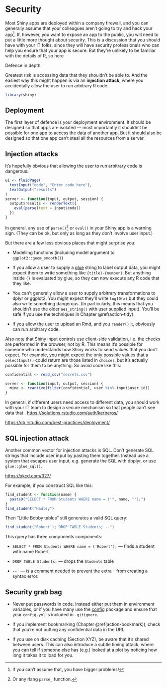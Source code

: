 # Security {#scaling-security}

Most Shiny apps are deployed within a company firewall, and you can generally assume that your colleagues aren't going to try and hack your app[^scaling-safety-1].
If, however, you want to expose an app to the public, you will need to put a little more thought about security.
This is a discussion that you should have with your IT folks, since they will have security professionals who can help you ensure that your app is secure.
But they're unlikely to be familiar with the details of R, so here

[^scaling-safety-1]: If you can't assume that, you have bigger problems!

Defence in depth.

Greatest risk is accessing data that they shouldn't be able to.
And the easiest way this might happen is via an **injection attack**, where you accidentally allow the user to run arbitrary R code.

```r
library(shiny)
```

## Deployment

The first layer of defence is your deployment environment.
It should be designed so that apps are isolated --- most importantly it shouldn't be possible for one app to access the data of another app.
But it should also be designed so that one app can't steal all the resources from a server.

## Injection attacks

It's hopefully obvious that allowing the user to run arbitrary code is dangerous:

```r
ui <- fluidPage(
  textInput("code", "Enter code here"),
  textOutput("results")
)
server <- function(input, output, session) {
  output$results <- renderText({
    eval(parse(text = input$code))
  })
}
```

In general, any use of `parse()`[^scaling-safety-2] or `eval()` in your Shiny app is a warning sign.
(They can be ok, but only as long as they don't involve user input.)

[^scaling-safety-2]: Or any rlang `parse_` function.

But there are a few less obvious places that might surprise you:

-   Modelling functions (including model argument to `ggplot2::geom_smooth()`)

-   If you allow a user to supply a [glue](http://glue.tidyverse.org/) string to label output data, you might expect them to write something like `{title}-{number}`.
    But anything inside `{}` is evaluated by glue, so they can now execute any R code that they like.

-   You can't generally allow a user to supply arbitrary transformations to dplyr or ggplot2.
    You might expect they'll write `log10(x)` but they could also write something dangerous.
    (In particularly, this means that you shouldn't use the older `aes_string()` with user supplied input).
    You'll be safe if you use the techniques in Chapter \@ref(action-tidy).

-   If you allow the user to upload an Rmd, and you `render()` it, obviously can run arbitrary code.

Also note that Shiny input controls use client-side validation, i.e. the checks are performed in the browser, not by R.
This means it's possible for someone who understands how Shiny works to send values that you don't expect.
For example, you might expect the only possible values that a `selectInput()` could return are those listed in `choices`, but it's actually possible for them to be anything.
So avoid code like this:

```r
confidential <- read_csv("secrets.csv")

server <- function(input, output, session) {
  mine <- reactive(filter(confidential, user %in% input$user_id))
}

```

In general, if different users need access to different data, you should work with your IT team to design a secure mechanism so that people can't see data that .
<https://solutions.rstudio.com/auth/kerberos/>

<https://db.rstudio.com/best-practices/deployment/>

## SQL injection attack

Another common vector for injection attacks is SQL.
Don't generate SQL strings that include user input by pasting them together.
Instead use a system that escapes user input, e.g. generate the SQL with dbplyr, or use `glue::glue_sql()`.

<https://xkcd.com/327/>

For example, if you construct SQL like this:

```r
find_student <- function(name) {
  paste0("SELECT * FROM Students WHERE name = ('", name, "');")
}
find_student("Hadley")
```

Then "Little Bobby tables" still generates a valid SQL query:

```r
find_student("Robert'); DROP TABLE Students; --")
```

This query has three components components:

-   `SELECT * FROM Students WHERE name = ('Robert');` --- finds a student with name Robert

-   `DROP TABLE Students;` --- drops the `Students` table

-   `--'` --- is a comment needed to prevent the extra `'` from creating a syntax error.

## Security grab bag

-   Never put passwords in code.
    Instead either put them in environment variables, or if you have many use the [config](https://github.com/rstudio/config) package and ensure that your `config.yml` is included in `.gitignore`.

-   If you implement bookmarking (Chapter \@ref(action-bookmark)), check that you're not putting any confidential data in the URL.

-   If you use on disk caching (Section XYZ), be aware that it's shared between users.
    This can also introduce a subtle timing attack, where you can tell if someone else has (e.g.) looked at a plot by noticing how long it takes it to load for you.
